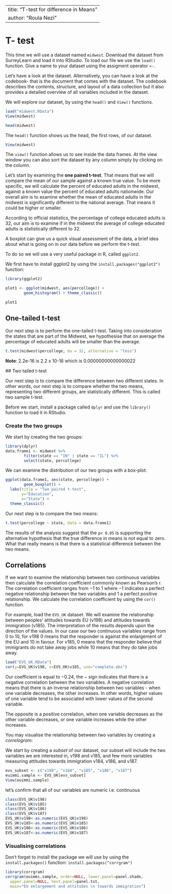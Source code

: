 
---
title: "T-test for difference in Means"
author: "Roula Nezi"
---

# T- test


This time we will use a dataset named `midwest`. Download the dataset from SurreyLearn and load it into RStudio. To load our file we use the `load()` function. Give a name to your dataset using the assigment operator `<-`. 

Let's have a look at the dataset. Alternatively, you can have a look at the codebook- that is the document that comes with the dataset. The codebook describes the contents, structure, and layout of a data collection but it also provides a detailed overview of all variables included in the dataset. 

We will explore our dataset, by using the `head()` and `View()` functions.

```r
load("midwest.RData")
View(midwest)
```

```r
head(midwest)
```

The `head()` function shows us the head, the first rows, of our dataset.

```r
View(midwest)
```

The `view()` function allows us to see inside the data frames. At the view window you can also sort the dataset by any column simply by clicking on the column. 

Let's start by examining the **one paired t-test**. That means that we will compare the mean of our sample against a known true value. To be more specific, we will calculate the percent of educated adults in the midwest, against a known value the percent of educated adults nationwide. Our overall aim is to examine whether the  mean of educated adults in the midwest is significantly different to the national average. That means it could be higher or smaller.

According to official statistics, the percentage of college educated adults is $32%$, our aim is to examine if in the midwest the average of college educated adults is statistically different to $32%$. 

A boxplot can give us a quick visual assessment of the data, a brief idea about what is going on in our data before we perform the t-test. 

To do so we will use a very useful package in R, called `ggplot2`. 

We first have to install ggplot2 by using the `install.packages("ggplot2")` function:

```r
library(ggplot2)
```

```r
plot1 <- ggplot(midwest, aes(percollege)) + 
        geom_histogram() + theme_classic()

plot1 
```

## One-tailed t-test

Our next step is to perform the one-tailed t-test. Taking into consideration the states that are part of the Midwest, we hypothesise that on average the percentage of educated adults will be smaller than the average. 


```r
t.test(midwest$percollege, mu = 32, alternative = "less")
```
**Note**: 2.2e-16 is 2.2 x 10-16 which is 0.00000000000000022 


 ## Two tailed t-test
 
Our next step is to compare the difference between two different states. In other words, our next step is to compare whether the two means, representing two different groups, are statistically different. This is called two sample t-test.

Before we start, install a package called `dplyr` and use the `library()` function to load it in RStudio.

### Create the two groups

We start by creating the two groups:

```r
library(dplyr)
data.frame1 <- midwest %>%
        filter(state == "IN" | state == "IL") %>%
        select(state, percollege)
```

We can examine the distribution of our two groups with a box-plot:

```r
ggplot(data.frame1, aes(state, percollege)) +
        geom_boxplot() +
  labs(title = "Two paired t-test",
       y="Education",
       x="State") +
  theme_classic()
```

Our next step is to compare the two means:

```r
t.test(percollege ~ state, data = data.frame1)
```

The results of the analysis suggest that the `p< 0.05` is supporting the alternative hypothesis that the true difference in means is not equal to zero. What that really means is that there is a statistical difference between the two means. 


## Correlations

If we want to examine the relationship between two continuous variables then calculate the correlation coefficient commonly known as Pearson's r. The correlation coefficient ranges from $-1$ to $1$ where $-1$ indicates a perfect negative relationship between the two variables and $1$ a perfect positive relationship. 
We calculate the correlation coefficient by using the `cor()` function. 

For example, load the `EVS_UK` dataset. We will examine the relationship between peoples' attitudes towards EU (v198) and attitudes towards immigration (v185). The interpretation of the results depends upon the direction of the values. In our case our two continuous variables range from $0$ to $10$, for v198 $0$ means that the responder is against the enlargement of the EU and 10 in favour. For v185, $0$ means that the responder believe that immigrants do not take away jobs while $10$ means that they do take jobs away.

```r
load("EVS_UK.RData")
cor(y=EVS_UK$v198, x=EVS_UK$v185, use="complete.obs")
```

Our coefficient is equal to $-0.24$, the $-$ sign indicates that there is a negative correlation between the two variables. A negative correlation means that there is an inverse relationship between two variables - when one variable decreases, the other increases. In other words, higher values of one variable tend to be associated with lower values of the second variable. 

The opposite is a positive  correlation, when one variable decreases as the other variable decreases, or one variable increases while the other increases.

You may visualise the relationship between two variables by creating a _correlogram_:

We start by creating a _subset_ of our dataset, our subset will include the two variables we are interested in, v198 and v185, and few more variables measuring attitudes towards immigration v184, v186, and v187.


```r
evs_subset <- c("v198", "v184", "v185", "v186", "v187")
euimmi.sample <- EVS_UK[evs_subset]
View(euimmi.sample)
```


let's confirm that all of our variables are numeric i.e. continuous
```r
class(EVS_UK$v198)
class(EVS_UK$v185)
class(EVS_UK$v186)
class(EVS_UK$v187)
EVS_UK$v198<-as.numeric(EVS_UK$v198)
EVS_UK$v185<-as.numeric(EVS_UK$v185)
EVS_UK$v186<-as.numeric(EVS_UK$v186)
EVS_UK$v187<-as.numeric(EVS_UK$v187)
```

### Visualising correlations

Don't forget to install the package we will use by using the `install.packages()` function:
`install.packages("corrgram")`

```r
library(corrgram)
corrgram(euimmi.sample, order=NULL, lower.panel=panel.shade,
  upper.panel=NULL, text.panel=panel.txt,
  main="EU enlargement and attitudes \n towards immigration")
```



